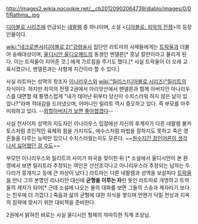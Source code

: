 http://images2.wikia.nocookie.net/__cb20120902064739/diablo/images/0/0f/Rathma_.jpg

[[디아블로 시리즈]]에 언급되는 [[네팔렘]] 중 하나이며, 소설 <[[디아블로: 죄악의 전쟁]]>의 등장인물이다.

[[wiki:"네크로맨서(디아블로 2)"강령술사]] 집단인 라트마의 사제들에게는 [[트락울]]과 더불어 숭배대상이며, [[울디시안 울디오메드]]의 동생인 멘델른[* 훗날 칼란이라고 불리게 된다. 이는 트락울이 지어준 것.] 에게 가르침을 주기도 했다.[* 사실 트락울이 더 오래 교육시켰으니, 멘델른과는 사형제 지간이라 할 수 있다.]

사실 라트마는 성역의 창조자 [[이나리우스]]와 [[wiki:"릴리스(디아블로 시리즈)"릴리트]]의 자식이다. 하지만 죄악의 전쟁 2권에서 아리앗산에서 멘델른과 함께 아버지인 아나리우스를 대면할 때 퉁명스럽게 "내가 태어난 뒤부터 당신이 수치스러워 하지 않은 날이 있었나?"라며 적대감을 드러냈으며, 어머니인 릴리트 역시 증오하고 있다. 즉 부모를 아주 미워하고 있다. --[[메피스토(디아블로)|외할아버지가 보면 좋아했겠다]]--

사실 천사이자 성역의 지도자인 이나리우스 입장에선 자신의 후계자가 다른 네팔렘 불카토스처럼 초인적인 육체와 힘을 가지지도, 에수스처럼 마법을 잘하지도 못하고 죽은 영혼들을 다루는 능력만 있으니 수치스러웠는지도 모른다. 
~~[[메피스토(디아블로)|원수지간 장인어른이 생각나서 싫어했던 걸 수도]]~~

부모인 이니리우스와 릴리트의 사이가 파국을 맞이한 뒤 [* 소설에서 울디시안이 본 환영에서 보면 릴리트라 추정되는 여인은 산산조각나고 아나리우스라 추정되는 남자는 두 다리가 뭉개지고 등에 큰 자상이 났다.] 라트마는 다른 네팔렘과 성역을 보살피다 [[트락울]]을 만나 그의 본명인 리나리안 대신에 '''균형을 이루는 자'''란 뜻인 라트마로 개명하고 트락울의 제자가 되어[* 근데 소설에 나오는 둘의 대화를 보면 그들의 스승과 제자라기 보다는 친우에 더 가깝다.] 죽음과 삶의 균형에 대한 지식을 쌓으며 언젠가 닥칠 천상과 지옥의 침략에 맞서기 위한 대비책을 준비한다.

2권에서 밝혀진 바로는 사실 울디시안 형제의 까마득한 직계 조상님.

